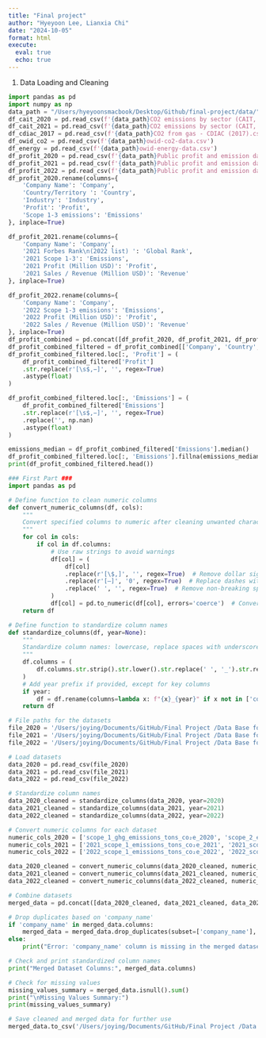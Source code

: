 ```yaml
---
title: "Final project"
author: "Hyeyoon Lee, Lianxia Chi"
date: "2024-10-05"
format: html
execute:
  eval: true
  echo: true
---
```

1. Data Loading and Cleaning
```python
import pandas as pd
import numpy as np
data_path = "/Users/hyeyoonsmacbook/Desktop/Github/final-project/data/"
df_cait_2020 = pd.read_csv(f'{data_path}CO2 emissions by sector (CAIT, 2020).csv')
df_cait_2021 = pd.read_csv(f'{data_path}CO2 emissions by sector (CAIT, 2021).csv')
df_cdiac_2017 = pd.read_csv(f'{data_path}CO2 from gas - CDIAC (2017).csv')
df_owid_co2 = pd.read_csv(f'{data_path}owid-co2-data.csv')
df_energy = pd.read_csv(f'{data_path}owid-energy-data.csv')
df_profit_2020 = pd.read_csv(f'{data_path}Public profit and emission database의 사본 - 2020.csv')
df_profit_2021 = pd.read_csv(f'{data_path}Public profit and emission database의 사본 - 2021.csv')
df_profit_2022 = pd.read_csv(f'{data_path}Public profit and emission database의 사본 - 2022.csv')
df_profit_2020.rename(columns={
    'Company Name': 'Company',
    'Country/Territory ': 'Country',
    'Industry': 'Industry',
    'Profit': 'Profit',
    'Scope 1-3 emissions': 'Emissions'
}, inplace=True)

df_profit_2021.rename(columns={
    'Company Name': 'Company',
    '2021 Forbes Rank\n(2022 list) ': 'Global Rank',
    '2021 Scope 1-3': 'Emissions',
    '2021 Profit (Million USD)': 'Profit',
    '2021 Sales / Revenue (Million USD)': 'Revenue'
}, inplace=True)

df_profit_2022.rename(columns={
    'Company Name': 'Company',
    '2022 Scope 1-3 emissions': 'Emissions',
    '2022 Profit (Million USD)': 'Profit',
    '2022 Sales / Revenue (Million USD)': 'Revenue'
}, inplace=True)
df_profit_combined = pd.concat([df_profit_2020, df_profit_2021, df_profit_2022], ignore_index=True)
df_profit_combined_filtered = df_profit_combined[['Company', 'Country', 'Industry', 'Profit', 'Emissions']].copy()
df_profit_combined_filtered.loc[:, 'Profit'] = (
    df_profit_combined_filtered['Profit']
    .str.replace(r'[\s$,−]', '', regex=True) 
    .astype(float)
)

df_profit_combined_filtered.loc[:, 'Emissions'] = (
    df_profit_combined_filtered['Emissions']
    .str.replace(r'[\s$,−]', '', regex=True) 
    .replace('', np.nan)
    .astype(float)
)

emissions_median = df_profit_combined_filtered['Emissions'].median()
df_profit_combined_filtered.loc[:, 'Emissions'].fillna(emissions_median, inplace=True)
print(df_profit_combined_filtered.head())

### First Part ###
import pandas as pd

# Define function to clean numeric columns
def convert_numeric_columns(df, cols):
    """
    Convert specified columns to numeric after cleaning unwanted characters.
    """
    for col in cols:
        if col in df.columns:
            # Use raw strings to avoid warnings
            df[col] = (
                df[col]
                .replace(r'[\$,]', '', regex=True)  # Remove dollar signs and commas
                .replace(r'[—]', '0', regex=True)  # Replace dashes with 0
                .replace(' ', '', regex=True)  # Remove non-breaking spaces
            )
            df[col] = pd.to_numeric(df[col], errors='coerce')  # Convert to numeric
    return df

# Define function to standardize column names
def standardize_columns(df, year=None):
    """
    Standardize column names: lowercase, replace spaces with underscores, and add year prefix.
    """
    df.columns = (
        df.columns.str.strip().str.lower().str.replace(' ', '_').str.replace('\n', '_')
    )
    # Add year prefix if provided, except for key columns
    if year:
        df = df.rename(columns=lambda x: f"{x}_{year}" if x not in ['company_name', 'industry'] else x)
    return df

# File paths for the datasets
file_2020 = '/Users/joying/Documents/GitHub/Final Project /Data Base for FP/Public profit and emission database - 2020.csv'
file_2021 = '/Users/joying/Documents/GitHub/Final Project /Data Base for FP/Public profit and emission database - 2021.csv'
file_2022 = '/Users/joying/Documents/GitHub/Final Project /Data Base for FP/Public profit and emission database - 2022.csv'

# Load datasets
data_2020 = pd.read_csv(file_2020)
data_2021 = pd.read_csv(file_2021)
data_2022 = pd.read_csv(file_2022)

# Standardize column names
data_2020_cleaned = standardize_columns(data_2020, year=2020)
data_2021_cleaned = standardize_columns(data_2021, year=2021)
data_2022_cleaned = standardize_columns(data_2022, year=2022)

# Convert numeric columns for each dataset
numeric_cols_2020 = ['scope_1_ghg_emissions_tons_co₂e_2020', 'scope_2_emissions__tons_co₂e_2020', 'profit_2020']
numeric_cols_2021 = ['2021_scope_1_emissions_tons_co₂e_2021', '2021_scope_2_emissions_tons_co₂e_2021', '2021_profit_(million_usd)_2021']
numeric_cols_2022 = ['2022_scope_1_emissions_tons_co₂e_2022', '2022_scope_2_emissions_tons_co₂e_2022', '2022_profit_(millions_usd)_2022']

data_2020_cleaned = convert_numeric_columns(data_2020_cleaned, numeric_cols_2020)
data_2021_cleaned = convert_numeric_columns(data_2021_cleaned, numeric_cols_2021)
data_2022_cleaned = convert_numeric_columns(data_2022_cleaned, numeric_cols_2022)

# Combine datasets
merged_data = pd.concat([data_2020_cleaned, data_2021_cleaned, data_2022_cleaned], ignore_index=True)

# Drop duplicates based on 'company_name'
if 'company_name' in merged_data.columns:
    merged_data = merged_data.drop_duplicates(subset=['company_name'], keep='first')
else:
    print("Error: 'company_name' column is missing in the merged dataset.")

# Check and print standardized column names
print("Merged Dataset Columns:", merged_data.columns)

# Check for missing values
missing_values_summary = merged_data.isnull().sum()
print("\nMissing Values Summary:")
print(missing_values_summary)

# Save cleaned and merged data for further use
merged_data.to_csv('/Users/joying/Documents/GitHub/Final Project /Data Base for FP/merged_cleaned_data.csv', index=False)


```
